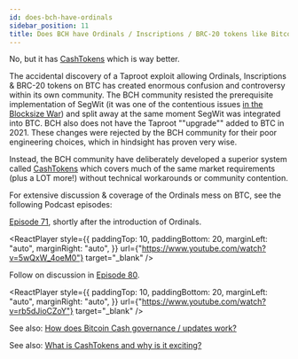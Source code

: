 ```yaml
---
id: does-bch-have-ordinals
sidebar_position: 11
title: Does BCH have Ordinals / Inscriptions / BRC-20 tokens like Bitcoin BTC?
---
```



No, but it has [CashTokens](/faqs/Tech/what-is-cashtokens) which is way better.

The accidental discovery of a Taproot exploit allowing Ordinals, Inscriptions & BRC-20 tokens on BTC has created enormous confusion and controversy within its own community. The BCH community resisted the prerequisite implementation of SegWit (it was one of the contentious issues [in the Blocksize War](/start#episode-8-of-10-bitcoin-cash)) and split away at the same moment SegWit was integrated into BTC. BCH also does not have the Taproot ""upgrade"" added to BTC in 2021. These changes were rejected by the BCH community for their poor engineering choices, which in hindsight has proven very wise.

Instead, the BCH community have deliberately developed a superior system called [CashTokens](/faqs/Tech/what-is-cashtokens) which covers much of the same market requirements (plus a LOT more!) without technical workarounds or community contention.

For extensive discussion & coverage of the Ordinals mess on BTC, see the following Podcast episodes:

[Episode 71](/episodes/71), shortly after the introduction of Ordinals.

<ReactPlayer
  style={{
    paddingTop: 10,
    paddingBottom: 20,
    marginLeft: "auto",
    marginRight: "auto",
  }}
  url={"https://www.youtube.com/watch?v=5wQxW_4oeM0"}
  target="_blank"
/>

Follow on discussion in [Episode 80](/episodes/80).

<ReactPlayer
  style={{
    paddingTop: 10,
    paddingBottom: 20,
    marginLeft: "auto",
    marginRight: "auto",
  }}
  url={"https://www.youtube.com/watch?v=rb5dJioCZoY"}
  target="_blank"
/>

See also: [How does Bitcoin Cash governance / updates work?](/faqs/Decentralisation/how-does-BCH-governance-work)

See also: [What is CashTokens and why is it exciting?](/faqs/Tech/what-is-cashtokens)
